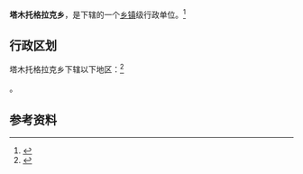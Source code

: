 {{中国乡级行政区|65/29/25/205/000}}

'''塔木托格拉克乡'''，是{{PRC admin/fullname|65/29/25/205/000|3}}下辖的一个[[乡镇|乡镇]]级行政单位。<ref>{{PRC admin/ref sgc|{{PRC admin/parent|65/29/25/205/000}}}}</ref>

== 行政区划 ==

塔木托格拉克乡下辖以下地区：<ref>{{PRC admin/ref sgc|65/29/25/205/000}}</ref>

{{PRC admin/children|65/29/25/205/000}}。

== 参考资料 ==

{{reflist}}

{{行政区划小作品}}
{{PRC admin/navcat|65/29/25/205/000}}